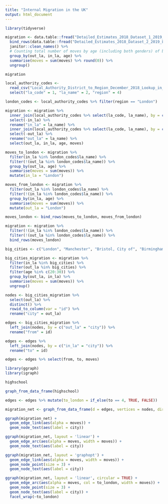 ```yaml
---
title: "Internal Migration in the UK"
output: html_document
---
```


```r
library(tidyverse)

```

```r

migration <- data.table::fread("Detailed_Estimates_2018_Dataset_1_2019_LA_boundaries.csv") %>% 
  bind_rows(data.table::fread("Detailed_Estimates_2018_Dataset_2_2019_LA_boundaries.csv")) %>% 
  janitor::clean_names() %>% 
  # Counting total number of moves by age (including both genders) of both genders
  group_by(out_la, in_la, age) %>% 
  summarise(moves = sum(moves) %>% round(0)) %>% 
  ungroup()

migration

```

```r
local_authority_codes <- 
  read_csv("Local_Authority_District_to_Region_December_2018_Lookup_in_England.csv") %>% 
  select("la_code" = 1, "la_name" = 2, "region" = 4)

london_codes <- local_authority_codes %>% filter(region == "London")

```

```r

migration <- migration %>% 
  inner_join(local_authority_codes %>% select(la_code, la_name), by = c("in_la" = "la_code")) %>% 
  select(-in_la) %>% 
  rename("in_la" = la_name) %>% 
  inner_join(local_authority_codes %>% select(la_code, la_name), by = c("out_la" = "la_code")) %>% 
  select(-out_la) %>% 
  rename("out_la" = la_name) %>% 
  select(out_la, in_la, age, moves)


```

```r

moves_to_london <- migration %>% 
  filter(in_la %in% london_codes$la_name) %>% 
  filter(!(out_la %in% london_codes$la_name)) %>% 
  group_by(out_la, age) %>% 
  summarise(moves = sum(moves)) %>% 
  mutate(in_la = "London")

moves_from_london <- migration %>% 
  filter(out_la %in% london_codes$la_name) %>% 
  filter(!(in_la %in% london_codes$la_name)) %>% 
  group_by(in_la, age) %>% 
  summarise(moves = sum(moves)) %>% 
  mutate(out_la = "London")

moves_london <- bind_rows(moves_to_london, moves_from_london)

migration <- migration %>% 
  filter(!(in_la %in% london_codes$la_name)) %>% 
  filter(!(out_la %in% london_codes$la_name)) %>% 
  bind_rows(moves_london)


```

```r

big_cities <- c("London", "Manchester", "Bristol, City of", "Birmingham", "Leeds")

big_cities_migration <- migration %>% 
  filter(in_la %in% big_cities) %>% 
  filter(out_la %in% big_cities) %>% 
  filter(age %in% c(20:30)) %>% 
  group_by(out_la, in_la) %>% 
  summarise(moves = sum(moves)) %>% 
  ungroup()

```

```r
nodes <- big_cities_migration %>% 
  select(out_la) %>% 
  distinct() %>% 
  rowid_to_column(var = "id") %>% 
  rename("city" = out_la)

edges <- big_cities_migration %>% 
  left_join(nodes, by = c("out_la" = "city")) %>% 
  rename("from" = id)

edges <- edges %>% 
  left_join(nodes, by = c("in_la" = "city")) %>% 
  rename("to" = id)

edges <- edges %>% select(from, to, moves)

```

```r
library(ggraph)
library(igraph)

highschool

graph_from_data_frame(highschool)

edges <- edges %>% mutate(to_london = if_else(to == 4, TRUE, FALSE))

migration_net <- graph_from_data_frame(d = edges, vertices = nodes, directed = TRUE)

ggraph(migration_net) + 
  geom_edge_link(aes(alpha = moves)) +
  geom_node_text(aes(label = city))

ggraph(migration_net, layout = 'linear') + 
  geom_edge_arc(aes(alpha = moves, width = moves)) +
  geom_node_text(aes(label = city))

ggraph(migration_net, layout = 'graphopt') + 
  geom_edge_link(aes(alpha = moves, width = moves)) + 
  geom_node_point(size = 3) +
  geom_node_text(aes(label = city))

ggraph(migration_net, layout = 'linear', circular = TRUE) + 
  geom_edge_arc(aes(alpha = moves, col = to_london, width = moves)) +
  geom_node_point(size = 3) +
  geom_node_text(aes(label = city)) + 
  facet_wrap(~to_london)
                 
```

